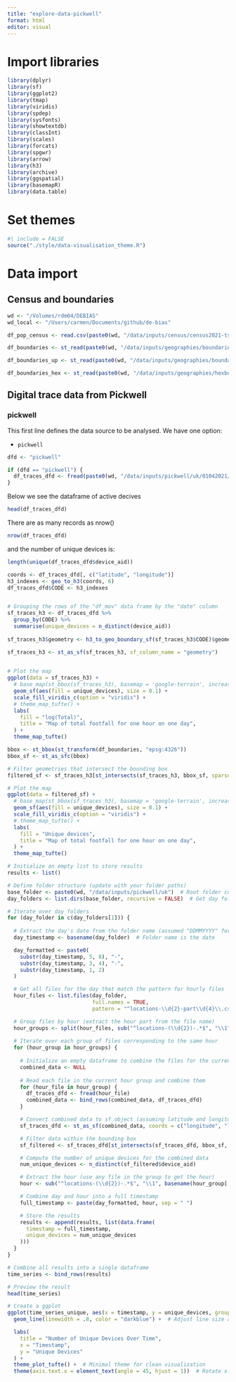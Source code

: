 ```yaml
---
title: "explore-data-pickwell"
format: html
editor: visual
---
```


# Import libraries

```r
library(dplyr)
library(sf)
library(ggplot2)
library(tmap)
library(viridis)
library(spdep)
library(sysfonts)
library(showtextdb)
library(classInt)
library(scales)
library(forcats)
library(spgwr)
library(arrow)
library(h3)
library(archive)
library(ggspatial)
library(basemapR)
library(data.table)
```

# Set themes

```r
#| include = FALSE
source("./style/data-visualisation_theme.R")
```

# Data import

## Census and boundaries

```r
wd <- "/Volumes/rdm04/DEBIAS"
wd_local <- "/Users/carmen/Documents/github/de-bias"

```

```r
df_pop_census <- read.csv(paste0(wd, "/data/inputs/census/census2021-ts/census2021-ts001/census2021-ts001-ltla.csv")) %>% select(date, geography, geography.code, Residence.type..Total..measures..Value) %>% rename("code" = "geography.code", "name" = "geography", "pop" = "Residence.type..Total..measures..Value")

df_boundaries <- st_read(paste0(wd, "/data/inputs/geographies/boundaries/LAD_Dec_2021_GB_BFC_2022.gpkg")) %>% select(LAD21CD, SHAPE) %>% rename("code" = "LAD21CD")

df_boundaries_up <- st_read(paste0(wd, "/data/inputs/geographies/boundaries/RGN_Dec_2021_EN_BFC_2022.gpkg")) %>% st_simplify(preserveTopology = FALSE, dTolerance = 1000)

df_boundaries_hex <- st_read(paste0(wd, "/data/inputs/geographies/hexboundaries/uk-local-authority-districts-2021.geojson")) %>% st_transform(st_crs(df_boundaries_up)) %>% rename("code" = "id")
```

## Digital trace data from Pickwell

### pickwell

This first line defines the data source to be analysed. We have one option:

-   `pickwell`

```r
dfd <- "pickwell"
```

```r
if (dfd == "pickwell") {
  df_traces_dfd <- fread(paste0(wd, "/data/inputs/pickwell/uk/01042021/locations-09-part0000.csv.gz"))
} 
```

Below we see the dataframe of active decives

```r
head(df_traces_dfd)
```

There are as many records as nrow()

```r
nrow(df_traces_dfd)
```

and the number of unique devices is:

```r
length(unique(df_traces_dfd$device_aid))


```

```r

coords <- df_traces_dfd[, c("latitude", "longitude")]
h3_indexes <- geo_to_h3(coords, 6)
df_traces_dfd$CODE <- h3_indexes


# Grouping the rows of the "df_mov" data frame by the "date" column
sf_traces_h3 <- df_traces_dfd %>%
  group_by(CODE) %>%
  summarise(unique_devices = n_distinct(device_aid)) 
  
sf_traces_h3$geometry <- h3_to_geo_boundary_sf(sf_traces_h3$CODE)$geometry

sf_traces_h3 <- st_as_sf(sf_traces_h3, sf_column_name = "geometry")
  
```

```r
# Plot the map
ggplot(data = sf_traces_h3) +
  # base_map(st_bbox(sf_traces_h3), basemap = 'google-terrain', increase_zoom = 2) +
  geom_sf(aes(fill = unique_devices), size = 0.1) +    
  scale_fill_viridis_c(option = "viridis") + 
  # theme_map_tufte() +               
  labs(
    fill = "log(Total)",               
    title = "Map of total footfall for one hour on one day",
  ) +
  theme_map_tufte()


```

```r
bbox <- st_bbox(st_transform(df_boundaries, "epsg:4326"))
bbox_sf <- st_as_sfc(bbox)
```

```r
# Filter geometries that intersect the bounding box
filtered_sf <- sf_traces_h3[st_intersects(sf_traces_h3, bbox_sf, sparse = FALSE), ]

```

```r
# Plot the map
ggplot(data = filtered_sf) +
  # base_map(st_bbox(sf_traces_h3), basemap = 'google-terrain', increase_zoom = 2) +
  geom_sf(aes(fill = unique_devices), size = 0.1) +    
  scale_fill_viridis_c(option = "viridis") + 
  # theme_map_tufte() +               
  labs(
    fill = "Unique devices",               
    title = "Map of total footfall for one hour on one day",
  ) +
  theme_map_tufte()
```

```r
# Initialize an empty list to store results
results <- list()

# Define folder structure (update with your folder paths)
base_folder <- paste0(wd, "/data/inputs/pickwell/uk")  # Root folder containing day-wise folders
day_folders <- list.dirs(base_folder, recursive = FALSE)  # Get day folders

# Iterate over day folders
for (day_folder in c(day_folders[1])) {
  
  # Extract the day's date from the folder name (assumed "DDMMYYYY" format)
  day_timestamp <- basename(day_folder)  # Folder name is the date

  day_formatted <- paste0(
    substr(day_timestamp, 5, 8), "-",
    substr(day_timestamp, 3, 4), "-",
    substr(day_timestamp, 1, 2)
  )

  # Get all files for the day that match the pattern for hourly files
  hour_files <- list.files(day_folder,
                           full.names = TRUE,
                           pattern = "^locations-\\d{2}-part\\d{4}\\.csv\\.gz$")

  # Group files by hour (extract the hour part from the file name)
  hour_groups <- split(hour_files, sub("^locations-(\\d{2})-.*$", "\\1", basename(hour_files)))
  
  # Iterate over each group of files corresponding to the same hour
  for (hour_group in hour_groups) {
    
    # Initialize an empty dataframe to combine the files for the current hour
    combined_data <- NULL
    
    # Read each file in the current hour group and combine them
    for (hour_file in hour_group) {
      df_traces_dfd <- fread(hour_file)
      combined_data <- bind_rows(combined_data, df_traces_dfd)
    }

    # Convert combined data to sf object (assuming latitude and longitude columns exist)
    sf_traces_dfd <- st_as_sf(combined_data, coords = c("longitude", "latitude"), crs = 4326)

    # Filter data within the bounding box
    sf_filtered <- sf_traces_dfd[st_intersects(sf_traces_dfd, bbox_sf, sparse = FALSE), ]

    # Compute the number of unique devices for the combined data
    num_unique_devices <- n_distinct(sf_filtered$device_aid)

    # Extract the hour (use any file in the group to get the hour)
    hour <- sub("^locations-(\\d{2})-.*$", "\\1", basename(hour_group[[1]]))

    # Combine day and hour into a full timestamp
    full_timestamp <- paste(day_formatted, hour, sep = " ")

    # Store the results
    results <- append(results, list(data.frame(
      timestamp = full_timestamp,
      unique_devices = num_unique_devices
    )))
  }
}

# Combine all results into a single dataframe
time_series <- bind_rows(results)

# Preview the result
head(time_series)
```

```r
# Create a ggplot
ggplot(time_series_unique, aes(x = timestamp, y = unique_devices, group = 1)) +
  geom_line(linewidth = .8, color = "darkblue") +  # Adjust line size and color

  labs(
    title = "Number of Unique Devices Over Time",
    x = "Timestamp",
    y = "Unique Devices"
  ) +
  theme_plot_tufte() +  # Minimal theme for clean visualization
  theme(axis.text.x = element_text(angle = 45, hjust = 1))  # Rotate x-axis labels for better visibility

```

